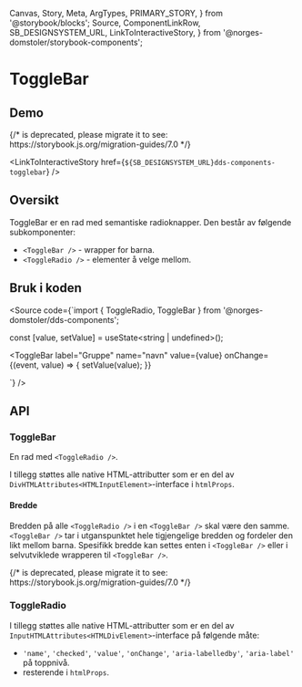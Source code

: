   Canvas,
  Story,
  Meta,
  ArgTypes,
  PRIMARY_STORY,
} from '@storybook/blocks';
  Source,
  ComponentLinkRow,
  SB_DESIGNSYSTEM_URL,
  LinkToInteractiveStory,
} from '@norges-domstoler/storybook-components';

<Meta of={ToggleBarStories} />

# ToggleBar

<ComponentLinkRow
  docsHref="https://design.domstol.no/987b33f71/p/73884a-togglebar"
  figmaHref="https://www.figma.com/file/ewqSDmkgqDQ5PyOsRp4V5b/?node-id=155%3A38"
  githubHref="https://github.com/domstolene/designsystem/tree/master/components/src/components/ToggleBar"
/>

## Demo

<Canvas>
  {/* <Story id="dds-components-togglebar--default" /> is deprecated, please migrate it to <Story of={referenceToStory} /> see: https://storybook.js.org/migration-guides/7.0 */}

  <Story id="dds-components-togglebar--default" />
</Canvas>

<LinkToInteractiveStory
  href={`${SB_DESIGNSYSTEM_URL}dds-components-togglebar`}
/>

## Oversikt

ToggleBar er en rad med semantiske radioknapper. Den består av følgende subkomponenter:

- `<ToggleBar />` - wrapper for barna.
- `<ToggleRadio />` - elementer å velge mellom.

## Bruk i koden

<Source
  code={`import { ToggleRadio, ToggleBar } from '@norges-domstoler/dds-components';

const [value, setValue] = useState<string | undefined>();

<ToggleBar
  label="Gruppe"
  name="navn"
  value={value}
  onChange={(event, value) => {
    setValue(value);
  }}
>
  <ToggleRadio value="alt1" label="Alternativ 1" />
  <ToggleRadio value="alt2" label="Alternativ 2" />
</ToggleBar>
`} />

## API

### ToggleBar

En rad med `<ToggleRadio />`.

<ArgTypes story={PRIMARY_STORY} />

I tillegg støttes alle native HTML-attributter som er en del av `DivHTMLAttributes<HTMLInputElement>`-interface i `htmlProps`.

#### Bredde

Bredden på alle `<ToggleRadio />` i en `<ToggleBar />` skal være den samme. `<ToggleBar />` tar i utganspunktet hele tigjengelige bredden og fordeler den likt mellom barna. Spesifikk bredde kan settes enten i `<ToggleBar />` eller i selvutviklede wrapperen til `<ToggleBar />`.

<Canvas>
  {/* <Story id="dds-components-togglebar--with-width" /> is deprecated, please migrate it to <Story of={referenceToStory} /> see: https://storybook.js.org/migration-guides/7.0 */}

  <Story id="dds-components-togglebar--with-width" />
</Canvas>

### ToggleRadio

<ArgTypes of={ToggleRadio} />

I tillegg støttes alle native HTML-attributter som er en del av `InputHTMLAttributes<HTMLDivElement>`-interface på følgende måte:

- `'name'`, `'checked'`, `'value'`, `'onChange'`, `'aria-labelledby'`, `'aria-label'` på toppnivå.
- resterende i `htmlProps`.
